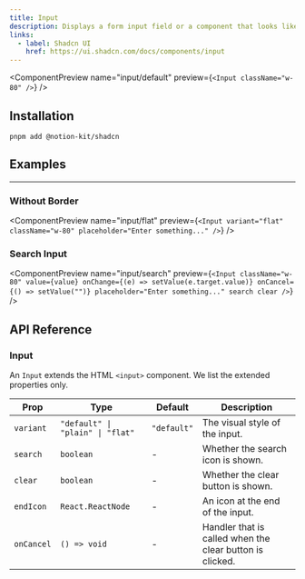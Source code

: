 ```yaml
---
title: Input
description: Displays a form input field or a component that looks like an input field.
links:
  - label: Shadcn UI
    href: https://ui.shadcn.com/docs/components/input
---
```


<ComponentPreview name="input/default" preview={`<Input className="w-80" />`} />

## Installation

```package-install
pnpm add @notion-kit/shadcn
```

## Examples

---

### Without Border

<ComponentPreview
  name="input/flat"
  preview={`<Input
    variant="flat"
    className="w-80"
    placeholder="Enter something..."
  />`}
/>

### Search Input

<ComponentPreview
  name="input/search"
  preview={`<Input
    className="w-80"
    value={value}
    onChange={(e) => setValue(e.target.value)}
    onCancel={() => setValue("")}
    placeholder="Enter something..."
    search
    clear
  />`}
/>

## API Reference

### Input

An `Input` extends the HTML `<input>` component. We list the extended properties only.

| Prop       | Type                             | Default     | Description                                              |
| ---------- | -------------------------------- | ----------- | -------------------------------------------------------- |
| `variant`  | `"default" \| "plain" \| "flat"` | `"default"` | The visual style of the input.                           |
| `search`   | `boolean`                        | -           | Whether the search icon is shown.                        |
| `clear`    | `boolean`                        | -           | Whether the clear button is shown.                       |
| `endIcon`  | `React.ReactNode`                | -           | An icon at the end of the input.                         |
| `onCancel` | `() => void`                     | -           | Handler that is called when the clear button is clicked. |

